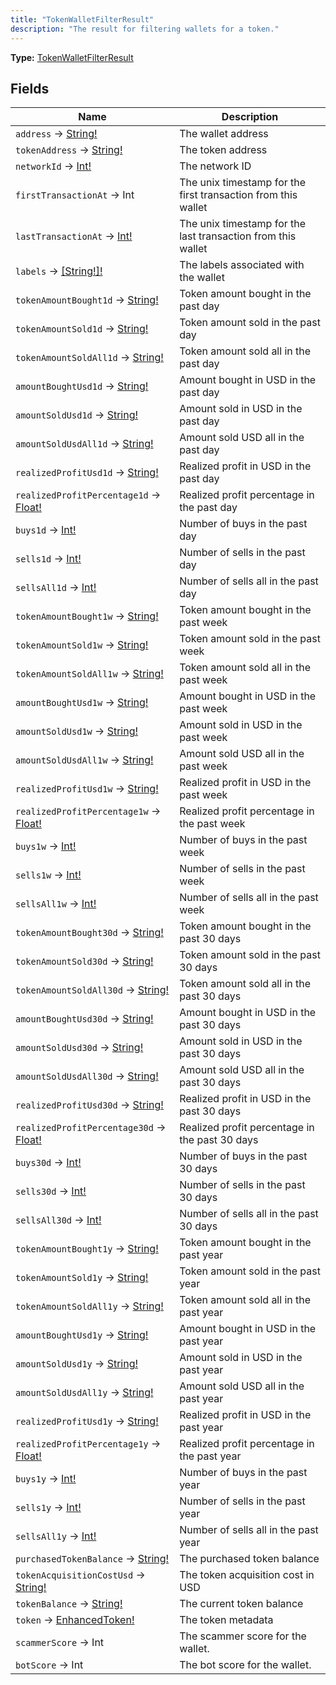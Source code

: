 ```yaml
---
title: "TokenWalletFilterResult"
description: "The result for filtering wallets for a token."
---
```


**Type:** [TokenWalletFilterResult](/api-reference/types/tokenwalletfilterresult)

## Fields

| Name | Description |
|------|-------------|
| `address` → [String!](/api-reference/types/string) | The wallet address |
| `tokenAddress` → [String!](/api-reference/types/string) | The token address |
| `networkId` → [Int!](/api-reference/types/int) | The network ID |
| `firstTransactionAt` → Int | The unix timestamp for the first transaction from this wallet |
| `lastTransactionAt` → [Int!](/api-reference/types/int) | The unix timestamp for the last transaction from this wallet |
| `labels` → [[String!]!](/api-reference/types/string) | The labels associated with the wallet |
| `tokenAmountBought1d` → [String!](/api-reference/types/string) | Token amount bought in the past day |
| `tokenAmountSold1d` → [String!](/api-reference/types/string) | Token amount sold in the past day |
| `tokenAmountSoldAll1d` → [String!](/api-reference/types/string) | Token amount sold all in the past day |
| `amountBoughtUsd1d` → [String!](/api-reference/types/string) | Amount bought in USD in the past day |
| `amountSoldUsd1d` → [String!](/api-reference/types/string) | Amount sold in USD in the past day |
| `amountSoldUsdAll1d` → [String!](/api-reference/types/string) | Amount sold USD all in the past day |
| `realizedProfitUsd1d` → [String!](/api-reference/types/string) | Realized profit in USD in the past day |
| `realizedProfitPercentage1d` → [Float!](/api-reference/types/float) | Realized profit percentage in the past day |
| `buys1d` → [Int!](/api-reference/types/int) | Number of buys in the past day |
| `sells1d` → [Int!](/api-reference/types/int) | Number of sells in the past day |
| `sellsAll1d` → [Int!](/api-reference/types/int) | Number of sells all in the past day |
| `tokenAmountBought1w` → [String!](/api-reference/types/string) | Token amount bought in the past week |
| `tokenAmountSold1w` → [String!](/api-reference/types/string) | Token amount sold in the past week |
| `tokenAmountSoldAll1w` → [String!](/api-reference/types/string) | Token amount sold all in the past week |
| `amountBoughtUsd1w` → [String!](/api-reference/types/string) | Amount bought in USD in the past week |
| `amountSoldUsd1w` → [String!](/api-reference/types/string) | Amount sold in USD in the past week |
| `amountSoldUsdAll1w` → [String!](/api-reference/types/string) | Amount sold USD all in the past week |
| `realizedProfitUsd1w` → [String!](/api-reference/types/string) | Realized profit in USD in the past week |
| `realizedProfitPercentage1w` → [Float!](/api-reference/types/float) | Realized profit percentage in the past week |
| `buys1w` → [Int!](/api-reference/types/int) | Number of buys in the past week |
| `sells1w` → [Int!](/api-reference/types/int) | Number of sells in the past week |
| `sellsAll1w` → [Int!](/api-reference/types/int) | Number of sells all in the past week |
| `tokenAmountBought30d` → [String!](/api-reference/types/string) | Token amount bought in the past 30 days |
| `tokenAmountSold30d` → [String!](/api-reference/types/string) | Token amount sold in the past 30 days |
| `tokenAmountSoldAll30d` → [String!](/api-reference/types/string) | Token amount sold all in the past 30 days |
| `amountBoughtUsd30d` → [String!](/api-reference/types/string) | Amount bought in USD in the past 30 days |
| `amountSoldUsd30d` → [String!](/api-reference/types/string) | Amount sold in USD in the past 30 days |
| `amountSoldUsdAll30d` → [String!](/api-reference/types/string) | Amount sold USD all in the past 30 days |
| `realizedProfitUsd30d` → [String!](/api-reference/types/string) | Realized profit in USD in the past 30 days |
| `realizedProfitPercentage30d` → [Float!](/api-reference/types/float) | Realized profit percentage in the past 30 days |
| `buys30d` → [Int!](/api-reference/types/int) | Number of buys in the past 30 days |
| `sells30d` → [Int!](/api-reference/types/int) | Number of sells in the past 30 days |
| `sellsAll30d` → [Int!](/api-reference/types/int) | Number of sells all in the past 30 days |
| `tokenAmountBought1y` → [String!](/api-reference/types/string) | Token amount bought in the past year |
| `tokenAmountSold1y` → [String!](/api-reference/types/string) | Token amount sold in the past year |
| `tokenAmountSoldAll1y` → [String!](/api-reference/types/string) | Token amount sold all in the past year |
| `amountBoughtUsd1y` → [String!](/api-reference/types/string) | Amount bought in USD in the past year |
| `amountSoldUsd1y` → [String!](/api-reference/types/string) | Amount sold in USD in the past year |
| `amountSoldUsdAll1y` → [String!](/api-reference/types/string) | Amount sold USD all in the past year |
| `realizedProfitUsd1y` → [String!](/api-reference/types/string) | Realized profit in USD in the past year |
| `realizedProfitPercentage1y` → [Float!](/api-reference/types/float) | Realized profit percentage in the past year |
| `buys1y` → [Int!](/api-reference/types/int) | Number of buys in the past year |
| `sells1y` → [Int!](/api-reference/types/int) | Number of sells in the past year |
| `sellsAll1y` → [Int!](/api-reference/types/int) | Number of sells all in the past year |
| `purchasedTokenBalance` → [String!](/api-reference/types/string) | The purchased token balance |
| `tokenAcquisitionCostUsd` → [String!](/api-reference/types/string) | The token acquisition cost in USD |
| `tokenBalance` → [String!](/api-reference/types/string) | The current token balance |
| `token` → [EnhancedToken!](/api-reference/types/enhancedtoken) | The token metadata |
| `scammerScore` → Int | The scammer score for the wallet. |
| `botScore` → Int | The bot score for the wallet. |

